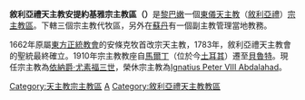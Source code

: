 {{Infobox Roman Catholic diocese
|jurisdiction     = 宗主教區
|name             = 安提約基雅
|latin            = Patriarchatus Antiochenus Syrorum
|image            =
|caption          =
|location         = [[黎巴嫩|黎巴嫩]]
|territory        =
|population       = 14,500
|rite             = [[敘利亞禮天主教會|敘利亞禮]]
|patron           =
|province         =
|established      = 1817年
|cathedral        = 聖母領報主教座堂
|co-cathedral     =
|leadership       = 宗主教
|website          = 
|pope             =  
|patriarch        = [[依納爵·尤素福三世|依納爵·尤素福三世]]
|metropolitan     =
|ordinary         =
|coadjutor archbishop = 
|coadjutor bishop = 
|auxiliary        = 
|emeritus         = Ignatius Peter VIII Abdalahad
}}
'''敘利亞禮天主教安提約基雅宗主教區（{{lang-la|Patriarchatus Antiochenus Syrorum}}）'''是[[黎巴嫩|黎巴嫩]]一個[[東儀天主教|東儀天主教]]（[[敘利亞禮天主教會|敘利亞禮]]）[[宗主教|宗主教區]]。下轄三個宗主教代牧區，另外在[[蘇丹|蘇丹]]有一個副主教管理當地教務。

1662年原屬[[東方正統教會|東方正統教會]]的安條克牧首改宗天主教，1783年，敘利亞禮天主教會的聖統最終確立。1910年宗主教教座自[[馬爾丁|馬爾丁]]（位於今[[土耳其|土耳其]]）遷至[[貝魯特|貝魯特]]。現任宗主教為[[依納爵·尤素福三世|依納爵·尤素福三世]]，榮休宗主教為[[Ignatius_Peter_VIII_Abdalahad|Ignatius Peter VIII Abdalahad]]。

{{黎巴嫩天主教教區}}
{{敘利亞禮天主教會教區}}

[[Category:天主教宗主教區|Category:天主教宗主教區]]
[[Category:黎巴嫩天主教教區|A]]
[[Category:敘利亞禮天主教教區|Category:敘利亞禮天主教教區]]